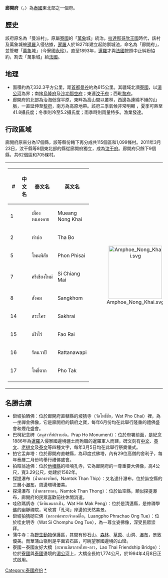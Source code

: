 {{Infobox province
| name                    = 廊開府
| native_name             = หนองคาย
| native_name_lang        = th
| settlement_type         = [[泰國行政區劃|府]]
| nickname                = 
| motto                   = 
| image_flag              = 
| image_seal = Seal Nong Khai.png
| image_map               = Thailand Nong Khai locator map.svg
| mapsize                 = frameless
| map_alt                 = 
| map_caption             = 廊開府位置圖
| latd  =  |latm  =  |lats  =  |latNS  = 
| longd =  |longm =  |longs =  |longEW = 
| coordinates_type        = 
| coordinates_display     = inline,title
| coordinates_footnotes   = 
| subdivision_type        = 國家
| subdivision_name        = {{flag|Thailand}}
| seat_type               = 首府
| seat                    = [[廊開|廊開]]
| leader_party            = 
| leader_title            = 府尹
| leader_name             = Khomsan Ekkachai (since October 2009)
| area_footnotes          = 
| area_total_km2          = 7332.3
| area_rank               = 27
| elevation_footnotes     = 
| elevation_m             = 
| population_footnotes    = 
| population_total        = 883704
| population_as_of        = 2000
| population_rank         = 22
| population_density_km2  = auto
| population_density_rank = 37
| population_demonym      = 
| population_note         = 
| timezone1               = [[泰國標準時間|泰國標準時間]]
| utc_offset1             = +7
| iso_code                = [[ISO_3166-2:TH|TH-43]]
| website                 = 
| footnotes               = 
}}
'''廊開府'''（{{thai|t=จังหวัดหนองคาย|tr=cang-hwȃqt hnɰang-gaːy|PB=jang-wàt Nɔ̌ɔng-kaai}}，{{IPA-th|t͡ɕāŋ.wàt nɔ̌ːŋ kʰāːj}}）為[[泰國|泰國]]東北部之一個府。

== 歷史 ==
該府原名為「曼派村」，原屬[[寮國|寮國]]的「[[萬象|萬象]]城」統治。[[拉達那哥欣王國|拉達那哥欣王國]]時代，該村及萬象城被[[暹羅|暹羅]]入侵佔據，[[暹羅|暹羅]]人於1827年建立起防禦城池，命名為「廊開府」，並管轄「[[萬象|萬象]]城」（今寮國[[永珍|永珍]]）。直至1893年，[[暹羅|暹羅]]才與[[法國|法國]]按照中止糾紛協約，割去「萬象城」給[[法國|法國]]。

== 地理 ==
* 面積約為7,332.3平方公里，距[[首都|首都]][[曼谷|曼谷]]約為615公里。其疆域北瀕[[寮國|寮國]]，以[[湄公河|湄公河]]為界；南接[[烏隆府|烏隆府]]及[[沙功那空府|沙功那空府]]；東連[[汶干府|汶干府]]；西毗[[黎府|黎府]]。
* 廊開府的北部為治海低窪平原，東畔為高山間以叢林，西邊為連綿不絕的山脈，一直延伸至[[黎府|黎府]]，南方為高原地帶。該府三季氣候非常明顯 ，夏季可熱至41.8攝氏度；冬季則冷至5.2攝氏度；雨季時則雨量特多。漁業發達。

== 行政區域 ==
廊開府原來分為17個縣，該等縣份轄下再分成共115個區和1,099條村。2011年3月23日，汶干縣等8個東北部的縣從廊開府獨立，成為[[汶干府|汶干府]]。廊開府只餘下9個縣，共62個區和705條村。

{| style="background:none;" cellspacing="2"
|
{| class="sortable wikitable" style="text-align:left; font-size:100%;"
|- style="font-size:100%; text-align:right;"
! #
! 中文名
! 泰文名
! 英文名
|-
|1
|{{link-en|廊开府治县|Mueang Nong Khai District}}
|เมืองหนองคาย
|Mueang Nong Khai
|-
|2
|{{link-en|塔波县|Tha Bo District}}
|ท่าบ่อ
|Tha Bo
|-
|5
|{{link-en|蓬披赛县|Phon Phisai District}}
|โพนพิสัย
|Phon Phisai
|-
|7
|{{link-en|西清迈县|Si Chiang Mai District}}
|ศรีเชียงใหม่
|Si Chiang Mai
|-
|8
|{{link-en|桑空县|Sangkhom District}}
|สังคม
|Sangkhom
|-
|14
|{{link-en|沙格莱县|Sakhrai District}}
|สระใคร
|Sakhrai 
|-
|15
|{{link-en|福莱县|Fao Rai District}}
|เฝ้าไร่
|Fao Rai 
|-
|16
|{{link-en|拉达那瓦比县|Rattanawapi District}}
|รัตนวาปี
|Rattanawapi
|-
|17
|{{link-en|普达县|Pho Tak District}}
|โพธิ์ตาก
|Pho Tak
|-
|}
!<center>[[File:Amphoe_Nong_Khai.svg|170px]]

|}

== 名勝古蹟 ==
* 巒坡拍晒佛：位於廊開府直轄縣的坡猜寺（วัดโพธิ์ชัย，Wat Pho Chai）裡，為一坐禪金佛像，它是廊開府的鎮府之寶，每年6月份均在此舉行隆重的禮佛盛會和煙花盛會。
* 巴柯紀念碑（อนุสาวรีย์ปราบฮ่อ，Prap Ho Monument）：位於府署前面，是紀念1886年為[[暹羅|暹羅]]入侵寮國邊境疆土而殉職的暹羅軍人而建，碑文刻有[[中文|中文]]、[[英文|英文]]、[[寮文字|老撾文]]及[[泰文|泰文]]等四種文字，每年3月5日均在此舉行祭奠儀式。
* 拍它孟奔塔：位於廊開府直轄縣，為印度式佛塔，內有29位高僧的舍利子，每年泰曆二月份均舉行禮佛盛會。
* 拍昭翁迪佛：位於[[他帽縣|他帽縣]]的哇喃孔寺，它為廊開府的一尊重要大佛像，高4公尺，寬3.29公尺，始建於1562年。
* 探提瀑布（น้ำตกธารทิพย์，Namtok Than Thip）：又名達什瀑布，位於訕空縣的三層小[[瀑布|瀑布]]，周邊環境優美。
* 探湯瀑布（น้ำตกธารทอง，Namtok Than Thong）：位於訕空縣，類似探提瀑布，廊開府的民眾喜歡前往休閒消遣。
* 哇欣瑪炳寺（วัดหินหมากเป้ง，Wat Hin Mak Peng）：位於是清邁縣，是修禪學[[佛|佛]]的幽靜禪院，可欣賞「孔河」岸邊的天然美景。
* 巒坡拍猜砌它佛（หลวงพ่อพระเจ้าองค์ตื้อ，Luangpho Phrachao Ong Tue）：位於哇史明寺（Wat Si Chomphu Ong Tue），為一尊立姿佛像，深受民眾崇拜。
* 蒲牛寺：為[[野生動物|野生動物]]保護區，其間有砂石山、[[森林|森林]]、[[草原|草原]]、山洞、[[瀑布|瀑布]]，景致優美。而華蒲山嶺則是平面岩石區，可眺望寮國邊境的山巒。
* 寮國－泰國友好大橋（สะพานมิตรภาพไทย-ลาว，Lao Thai Friendship Bridge）：位於[[寮國|寮國]]與[[泰國|泰國]]邊境的[[湄公河|湄公河]]上，大橋全長約1,774公尺，於1994年4月8日正式啟用。

{{廊開府}}
{{Thailand}}

[[Category:泰國府份|Category:泰國府份]]
[[Category:廊开府|*]]